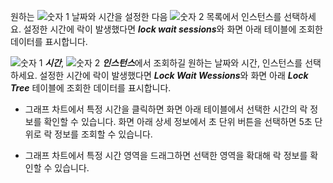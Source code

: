 <ProdImg img='db-locktress-basic.png' desc='락 트리' />

<Xclude product='postgresql,mysql'>

원하는 ![숫자 1](/img/number-01.png) 날짜와 시간을 설정한 다음 ![숫자 2](/img/number-02.png) 목록에서 인스턴스를 선택하세요. 설정한 시간에 락이 발생했다면 ***lock wait sessions***와 화면 아래 테이블에 조회한 데이터를 표시합니다.

</Xclude>

<InDoc product='postgresql,mysql'>

![숫자 1](/img/number-01.png) ***시간***, ![숫자 2](/img/number-02.png) ***인스턴스***에서 조회하길 원하는 날짜와 시간, 인스턴스를 선택하세요. 설정한 시간에 락이 발생했다면 ***Lock Wait Wessions***와 화면 아래 ***Lock Tree*** 테이블에 조회한 데이터를 표시합니다.

</InDoc>

* 그래프 차트에서 특정 시간을 클릭하면 화면 아래 테이블에서 선택한 시간의 락 정보를 확인할 수 있습니다. 화면 아래 상세 정보에서 초 단위 버튼을 선택하면 5초 단위로 락 정보를 조회할 수 있습니다.

* 그래프 차트에서 특정 시간 영역을 드래그하면 선택한 영역을 확대해 락 정보를 확인할 수 있습니다.